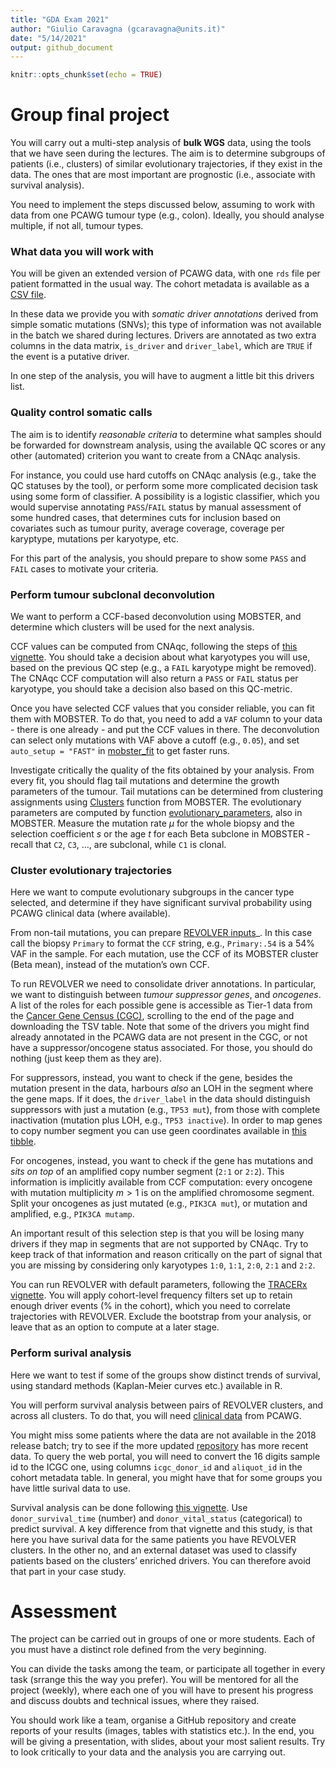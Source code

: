 ```yaml
---
title: "GDA Exam 2021"
author: "Giulio Caravagna (gcaravagna@units.it)"
date: "5/14/2021"
output: github_document
---
```


```r
knitr::opts_chunk$set(echo = TRUE)
```

# Group final project

You will carry out a multi-step analysis of **bulk WGS** data, using the tools that we have seen during the lectures. The aim is to determine  subgroups of patients (i.e., clusters) of similar evolutionary trajectories, if they exist in the data. The ones that are most important are prognostic (i.e., associate with survival analysis).

You need to implement the steps discussed below, assuming to work with data from one PCAWG tumour type (e.g., colon). Ideally, you should analyse multiple, if not all, tumour types. 

### What data you will work with

You will be given an extended version of PCAWG data, with one `rds` file per patient formatted in the usual way. The cohort metadata is available as a [CSV file](https://www.dropbox.com/s/97fqh6lt0g8qf5f/pcawg_icgc_cohort.csv?dl=0).

In these data we provide you with _somatic driver annotations_ derived from simple somatic mutations (SNVs); this type of information was not available in the batch we shared during lectures. Drivers are annotated as two extra columns in the data matrix, `is_driver` and `driver_label`, which are `TRUE` if the event is a putative driver. 

In one step of the analysis, you will have to augment a little bit this drivers list.

### Quality control somatic calls

The aim is to identify _reasonable criteria_ to determine what samples should be forwarded for downstream analysis, using the available QC scores or any other (automated) criterion you want to create from a CNAqc analysis. 
 
For instance, you could use hard cutoffs on CNAqc analysis (e.g., take the QC statuses by the tool), or perform some more complicated decision task using some form of classifier. A possibility is a logistic classifier, which you would supervise annotating `PASS`/`FAIL` status by manual assessment of some hundred cases, that determines cuts for inclusion based on covariates such as tumour purity, average coverage, coverage per karyptype, mutations per karyotype, etc.

For this part of the analysis, you should prepare to show some `PASS` and `FAIL` cases to motivate your criteria.  

### Perform tumour subclonal deconvolution

We want to perform a CCF-based deconvolution using MOBSTER, and determine which clusters will be used for the next analysis.

CCF values can be computed from CNAqc, following the steps of [this vignette](https://caravagnalab.github.io/CNAqc/articles/a4_ccf_computation.html). You should take a decision about what karyotypes you will use, based on the previous QC step (e.g., a `FAIL` karyotype might be removed). The CNAqc CCF computation will also return a `PASS` or `FAIL` status per karyotype, you should take a decision also based on this QC-metric. 

Once you have selected CCF values that you consider reliable, you can fit them with MOBSTER. To do that, you need to add a `VAF` column to your data - there is one already - and put the CCF values in there. The deconvolution can select only mutations with VAF above a cutoff  (e.g., `0.05`), and set `auto_setup = "FAST"` in [mobster_fit](https://caravagnalab.github.io/mobster/reference/mobster_fit.html) to get faster runs.

Investigate critically the quality of the fits obtained by your analysis. From every fit, you should flag tail mutations and determine the growth parameters of the tumour. Tail mutations can be determined from clustering assignments using [Clusters](https://caravagnalab.github.io/mobster/reference/Clusters.html) function from MOBSTER. The evolutionary parameters are computed by function [evolutionary_parameters](https://caravagnalab.github.io/mobster/reference/evolutionary_parameters.html), also in MOBSTER. Measure the mutation rate $\mu$ for the whole biopsy and the selection coefficient $s$ or the age $t$ for each Beta subclone in MOBSTER - recall that `C2`, `C3`, ..., are subclonal, while `C1` is clonal.

### Cluster evolutionary trajectories

Here we want to compute evolutionary subgroups in the cancer type selected, and determine if they have significant survival probability using PCAWG clinical data (where available).

From non-tail mutations, you can prepare [REVOLVER inputs](https://caravagnalab.github.io/revolver/articles/Input_formats.html)_. In this case call the biopsy `Primary` to format the `CCF` string, e.g., `Primary:.54` is a 54% VAF in the sample. For each mutation, use the CCF of its MOBSTER cluster (Beta mean), instead of the mutation's own CCF. 

To run REVOLVER we need to consolidate driver annotations. In particular, we want to distinguish between _tumour suppressor genes_, and _oncogenes_. A list of the roles for each possible gene is accessible as Tier-1 data from the [Cancer Gene Census (CGC)](https://cancer.sanger.ac.uk/census), scrolling to the end of the page and downloading the TSV table. Note that some of the drivers you might find already annotated in the PCAWG data are not present in the CGC, or not have a suppressor/oncogene status associated. For those, you should do nothing (just keep them as they are). 

For suppressors, instead, you want to check if the gene, besides the mutation present in the data, harbours _also_ an LOH in the segment where the gene maps. If it does, the `driver_label` in the data should distinguish suppressors with just a mutation (e.g., `TP53 mut`), from those with complete inactivation (mutation plus LOH, e.g., `TP53 inactive`). In order to map genes to copy number segment you can use geen coordinates available in [this tibble](https://github.com/Militeee/rcongas/blob/master/data/hg19_gene_coordinates.rda).

For oncogenes, instead, you  want to check if the gene has mutations and _sits on top_ of an amplified copy number segment (`2:1` or `2:2`). This information is implicitly available from CCF computation: every oncogene with mutation multiplicity $m>1$ is on the amplified chromosome segment. Split your oncogenes as just mutated (e.g., `PIK3CA mut`), or mutation and amplified, e.g., `PIK3CA mutamp`.

An important result of this selection step is that you will be losing many drivers if they map in segments that are not supported by CNAqc. Try to keep track of that information and reason critically on the part of signal that you are missing by considering only karyotypes `1:0`, `1:1`, `2:0`, `2:1` and `2:2`.

You can run REVOLVER with default parameters, following the [TRACERx vignette](https://github.com/caravagn/revolver.misc/blob/master/vignette_TRACERx_Hanjani_et_al/vignette_TRACERx_Hanjani_et_al.md). You will apply cohort-level frequency filters set up to retain enough driver events (% in the cohort), which you need to correlate trajectories with REVOLVER. Exclude the bootstrap from your analysis, or leave that as an option to compute at a later stage.

### Perform surival analysis

Here we want to test if some of the groups show distinct trends of survival, using standard methods (Kaplan-Meier curves etc.) available in R.

You will perform survival analysis between pairs of REVOLVER clusters, and across all clusters. To do that, you will need [clinical data](https://dcc.icgc.org/api/v1/download?fn=/PCAWG/clinical_and_histology/pcawg_donor_clinical_August2016_v9.xlsx) from PCAWG. 

You might miss some patients where the data are not available in the 2018 release batch; try to see if  the more updated [repository](https://dcc.icgc.org/) has more recent data. To query the web portal, you will need to convert the 16 digits sample id to the ICGC one, using  columns `icgc_donor_id` and `aliquot_id` in the cohort metadata table. In general, you might have that for some groups you have little surival data to use.

Survival analysis can be done following [this vignette](https://github.com/caravagn/revolver.misc/blob/master/vignette_survival_Breast_Yates_et_al/vignette_survival_Breast_Yates_et_al.md). Use `donor_survival_time` (number) and `donor_vital_status` (categorical) to predict survival. A key difference from that vignette and this study, is that here you have surival data for the same patients you have REVOLVER clusters. In the other no, and an external dataset was used to classify patients based on the clusters' enriched drivers. You can therefore avoid that part in your case study. 

# Assessment

The project can be carried out in groups of one or more students. Each of you must have a distinct role defined from the very beginning. 

You can divide the tasks among the team, or participate all together in every task (srrange this the way you prefer). You will be mentored for all the project (weekly), where each one of you will have to present his progress and discuss doubts and technical issues, where they raised.

You should work like a team, organise a GitHub repository and create reports of your results (images, tables with statistics etc.). In the end, you will be giving a presentation, with slides, about your most salient results. Try to look critically to your data and the analysis you are carrying out.


